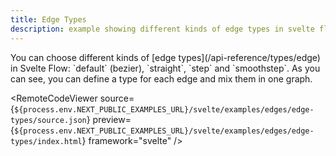 ```yaml
---
title: Edge Types
description: example showing different kinds of edge types in svelte flow
---
```



<ExampleLayout>
You can choose different kinds of [edge types](/api-reference/types/edge) in Svelte Flow: `default` (bezier), `straight`, `step` and `smoothstep`. As you can see, you can define a type for each edge and mix them in one graph.

<RemoteCodeViewer
  source={`${process.env.NEXT_PUBLIC_EXAMPLES_URL}/svelte/examples/edges/edge-types/source.json`} 
  preview={`${process.env.NEXT_PUBLIC_EXAMPLES_URL}/svelte/examples/edges/edge-types/index.html`}
  framework="svelte"
/>
</ExampleLayout>
